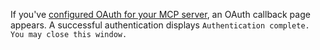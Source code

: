 If you've [configured OAuth for your MCP server](#authentication), an OAuth callback page appears.
A successful authentication displays `Authentication complete. You may close this window.`